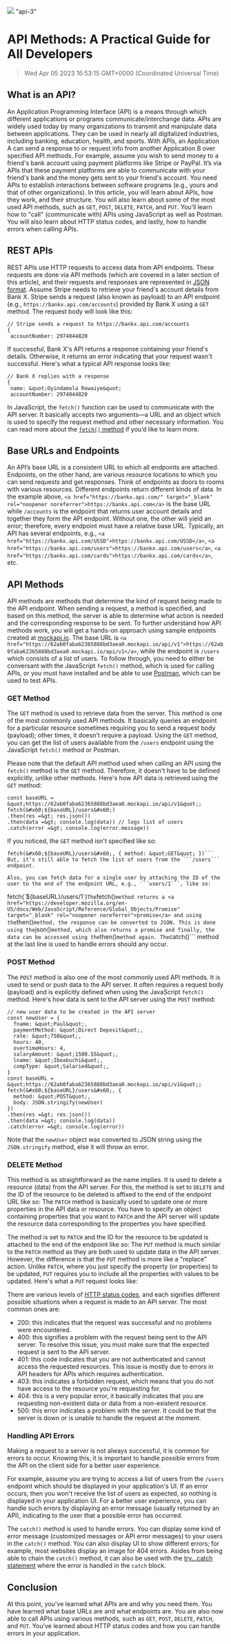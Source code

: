 ![](https://uploads-ssl.webflow.com/6143afec68f555387049efb3/63f8df177a0772fe1adc180a_apimethods_7d1aa2168818794215b2faef72b2b689_2000.jpeg)
"api-3"
# API Methods: A Practical Guide for All Developers
> Wed Apr 05 2023 16:53:15 GMT+0000 (Coordinated Universal Time)

## What is an API?
An Application Programming Interface (API) is a means through which different applications or programs communicate/interchange data. APIs are widely used today by many organizations to transmit and manipulate data between applications. They can be used in nearly all digitalized industries, including banking, education, health, and sports.
With APIs, an Application A can send a response to or request info from another Application B over specified API methods. For example, assume you wish to send money to a friend's bank account using payment platforms like Stripe or PayPal. It’s via APIs that these payment platforms are able to communicate with your friend's bank and the money gets sent to your friend's account. You need APIs to establish interactions between software programs (e.g., yours and that of other organizations).
In this article, you will learn about APIs, how they work, and their structure. You will also learn about some of the most used API methods, such as ```GET```, ```POST```, ```DELETE```, ```PATCH```, and ```PUT```. You’ll learn how to &quot;call&quot; (communicate with) APIs using JavaScript as well as Postman. You will also learn about HTTP status codes, and lastly, how to handle errors when calling APIs.

## REST APIs
REST APIs use HTTP requests to access data from API endpoints. These requests are done via API methods (which are covered in a later section of this article), and their requests and responses are represented in <a href="https://www.json.org/" target="_blank" rel="noopener noreferrer">JSON format</a>.
Assume Stripe needs to retrieve your friend's account details from Bank X.
Stripe sends a request (also known as payload) to an API endpoint (e.g., ```https://bankx.api.com/accounts```) provided by Bank X using a ```GET``` method. The request body will look like this:

```
// Stripe sends a request to https://bankx.api.com/accounts
{
 accountNumber: 2974044820

```
If successful, Bank X's API returns a response containing your friend's details. Otherwise, it returns an error indicating that your request wasn't successful. Here's what a typical API response looks like:

```
// Bank X replies with a response
{
 name: &quot;Oyindamola Rowaiye&quot;
 accountNumber: 2974044820

```
In JavaScript, the ```fetch()``` function can be used to communicate with the API server. It basically accepts two arguments—a URL and an object which is used to specify the request method and other necessary information. You can read more about the <a href="https://developer.mozilla.org/en-US/docs/Web/API/Fetch_API/Using_Fetch" target="_blank" rel="noopener noreferrer">```fetch()``` method</a> if you’d like to learn more.

## Base URLs and Endpoints
An API’s base URL is a consistent URL to which all endpoints are attached. Endpoints, on the other hand, are various resource locations to which you can send requests and get responses. Think of endpoints as doors to rooms with various resources. Different endpoints return different kinds of data. In the example above, ```<a href="https://bankx.api.com/" target="_blank" rel="noopener noreferrer">https://bankx.api.com</a>``` is the base URL while ```/accounts``` is the endpoint that returns user account details and together they form the API endpoint. Without one, the other will yield an error; therefore, every endpoint must have a relative base URL. Typically, an API has several endpoints, e.g., ```<a href="https://bankx.api.com/USSD">https://bankx.api.com/USSD</a>```, ```<a href="https://bankx.api.com/users">https://bankx.api.com/users</a>```, ```<a href="https://bankx.api.com/cards">https://bankx.api.com/cards</a>```, etc.

## API Methods
API methods are methods that determine the kind of request being made to the API endpoint. When sending a request, a method is specified, and based on this method, the server is able to determine what action is needed and the corresponding response to be sent.
To further understand how API methods work, you will get a hands-on approach using sample endpoints created at <a href="https://mockapi.io/" target="_blank" rel="noopener noreferrer">mockapi.io</a>. The base URL is ```<a href="https://62ab0faba62365888bd3aea0.mockapi.io/api/v1">https://62ab0faba62365888bd3aea0.mockapi.io/api/v1</a>```, while the endpoint is ```/users``` which consists of a list of users.
To follow through, you need to either be conversant with the JavaScript ```fetch()``` method, which is used for calling APIs, or you must have installed and be able to use <a href="https://www.postman.com/" target="_blank" rel="noopener noreferrer">Postman</a>, which can be used to test APIs.

### GET Method
The ```GET``` method is used to retrieve data from the server. This method is one of the most commonly used API methods. It basically queries an endpoint for a particular resource sometimes requiring you to send a request body (payload); other times, it doesn't require a payload.
Using the ```GET``` method, you can get the list of users available from the ```/users``` endpoint using the JavaScript ```fetch()``` method or Postman.

Please note that the default API method used when calling an API using the ```fetch()``` method is the ```GET``` method. Therefore, it doesn't have to be defined explicitly, unlike other methods.
Here's how API data is retrieved using the ```GET``` method:
```
const baseURL = &quot;https://62ab0faba62365888bd3aea0.mockapi.io/api/v1&quot;;
fetch(&#x60;${baseURL}/users&#x60;)
.then(res =&gt; res.json())
.then(data =&gt; console.log(data)) // logs list of users
.catch(error =&gt; console.log(error.message))
```
If you noticed, the ```GET``` method isn't specified like so:
```
fetch(&#x60;${baseURL}/users&#x60;, { method: &quot;GET&quot; })```
But, it’s still able to fetch the list of users from the ```/users``` endpoint.

Also, you can fetch data for a single user by attaching the ID of the user to the end of the endpoint URL, e.g., ```users/1```, like so:
```
fetch(&#x60;${baseURL}/users/1&#x60;)```
The ```fetch()``` method returns a <a href="https://developer.mozilla.org/en-US/docs/Web/JavaScript/Reference/Global_Objects/Promise" target="_blank" rel="noopener noreferrer">promise</a> and using the ```then()``` method, the response can be converted to JSON. This is done using the ```json()``` method, which also returns a promise and finally, the data can be accessed using the ```then()``` method again. The ```catch()``` method at the last line is used to handle errors should any occur.

### POST Method
The ```POST``` method is also one of the most commonly used API methods. It is used to send or push data to the API server. It often requires a request body (payload) and is explicitly defined when using the JavaScript ```fetch()``` method.
Here's how data is sent to the API server using the ```POST``` method:
```
// new user data to be created in the API server
const newUser = {
  fname: &quot;Paul&quot;,
  paymentMethod: &quot;Direct Deposit&quot;,
  rate: &quot;750&quot;,
  hours: 40,
  overtimeHours: 4,
  salaryAmount: &quot;1500.55&quot;,
  lname: &quot;Ibeabuchi&quot;,
  compType: &quot;Salaried&quot;,
}
const baseURL = &quot;https://62ab0faba62365888bd3aea0.mockapi.io/api/v1&quot;;
fetch(&#x60;${baseURL}/users&#x60;, {
  method: &quot;POST&quot;,
  body: JSON.stringify(newUser)
})
.then(res =&gt; res.json())
.then(data =&gt; console.log(data))
.catch(error =&gt; console.log(error))
```
Note that the ```newUser``` object was converted to JSON string using the ```JSON.stringify``` method, else it will throw an error.

### DELETE Method
This method is as straightforward as the name implies. It is used to delete a resource (data) from the API server. For this, the method is set to ```DELETE``` and the ID of the resource to be deleted is affixed to the end of the endpoint URL like so:
The ```PATCH``` method is basically used to update one or more properties in the API data or resource. You have to specify an object containing properties that you want to ```PATCH``` and the API server will update the resource data corresponding to the properties you have specified.

The method is set to ```PATCH``` and the ID for the resource to be updated is attached to the end of the endpoint like so:
The ```PUT``` method is much similar to the ```PATCH``` method as they are both used to update data in the API server. However, the difference is that the ```PUT``` method is more like a &quot;replace&quot; action. Unlike ```PATCH```, where you just specify the property (or properties) to be updated, ```PUT``` requires you to include all the properties with values to be updated.
Here's what a ```PUT``` request looks like:

There are various levels of <a href="https://developer.mozilla.org/en-US/docs/Web/HTTP/Status#successful_responses" target="_blank" rel="noopener noreferrer">HTTP status codes</a>, and each signifies different possible situations when a request is made to an API server. The most common ones are:
- 200: this indicates that the request was successful and no problems were encountered.
- 400: this signifies a problem with the request being sent to the API server. To resolve this issue, you must make sure that the expected request is sent to the API server.
- 401: this code indicates that you are not authenticated and cannot access the requested resources. This issue is mostly due to errors in API headers for APIs which requires authentication.
- 403: this indicates a forbidden request, which means that you do not have access to the resource you're requesting for.
- 404: this is a very popular error, it basically indicates that you are requesting non-existent data or data from a non-existent resource.
- 500: this error indicates a problem with the server. It could be that the server is down or is unable to handle the request at the moment.

### Handling API Errors
Making a request to a server is not always successful, it is common for errors to occur. Knowing this, it is important to handle possible errors from the API on the client side for a better user experience.

For example, assume you are trying to access a list of users from the ```/users``` endpoint which should be displayed in your application's UI. If an error occurs, then you won't receive the list of users as expected, so nothing is displayed in your application UI. For a better user experience, you can handle such errors by displaying an error message (usually returned by an API), indicating to the user that a possible error has occurred.

The ```catch()``` method is used to handle errors. You can display some kind of error message (customized messages or API error messages) to your users in the ```catch()``` method. You can also display UI to show different errors; for example, most websites display an image for 404 errors.
Asides from being able to chain the ```catch()``` method, it can also be used with the <a href="https://developer.mozilla.org/en-US/docs/Web/JavaScript/Reference/Statements/try...catch" target="_blank" rel="noopener noreferrer">try...catch statement</a> where the error is handled in the ```catch``` block.

## Conclusion
At this point, you've learned what APIs are and why you need them. You have learned what base URLs are and what endpoints are. You are also now able to call APIs using various methods, such as ```GET```, ```POST```, ```DELETE```, ```PATCH```, and ```PUT```. You’ve learned about HTTP status codes and how you can handle errors in your application.
